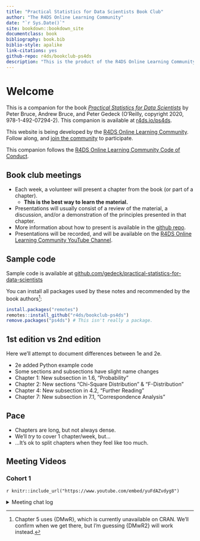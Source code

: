 ```yaml
--- 
title: "Practical Statistics for Data Scientists Book Club"
author: "The R4DS Online Learning Community"
date: "`r Sys.Date()`"
site: bookdown::bookdown_site
documentclass: book
bibliography: book.bib
biblio-style: apalike
link-citations: yes
github-repo: r4ds/bookclub-ps4ds
description: "This is the product of the R4DS Online Learning Community's Practical Statistics for Data Scientists Book Club."
---
```


# Welcome {-}

This is a companion for the book [_Practical Statistics for Data Scientists_](https://www.oreilly.com/library/view/practical-statistics-for/9781492072935/) by Peter Bruce, Andrew Bruce, and Peter Gedeck (O'Reilly, copyright 2020, 978-1-492-07294-2).
This companion is available at [r4ds.io/ps4ds](https://r4ds.io/ps4ds).

This website is being developed by the [R4DS Online Learning Community](https://rfordatasci.com). Follow along, and [join the community](https://r4ds.io/join) to participate.

This companion follows the [R4DS Online Learning Community Code of Conduct](https://r4ds.io/conduct).

## Book club meetings {-}

- Each week, a volunteer will present a chapter from the book (or part of a chapter).
  - **This is the best way to learn the material.**
- Presentations will usually consist of a review of the material, a discussion, and/or a demonstration of the principles presented in that chapter.
- More information about how to present is available in the [github repo](https://github.com/r4ds/bookclub-ps4ds).
- Presentations will be recorded, and will be available on the [R4DS Online Learning Community YouTube Channel](https://r4ds.io/youtube).

## Sample code {-}

Sample code is available at [github.com/gedeck/practical-statistics-for-data-scientists](https://github.com/gedeck/practical-statistics-for-data-scientists)

You can install all packages used by these notes and recommended by the book authors[^1]:

```r
install.packages("remotes")
remotes::install_github("r4ds/bookclub-ps4ds")
remove.packages("ps4ds") # This isn't really a package.
```

[^1]: Chapter 5 uses {DMwR}, which is currently unavailable on CRAN. We'll confirm when we get there, but I'm guessing {DMwR2} will work instead.

## 1st edition vs 2nd edition {-}

Here we'll attempt to document differences between 1e and 2e.

- 2e added Python example code
- Some sections and subsections have slight name changes
- Chapter 1: New subsection in 1.6, "Probability"
- Chapter 2: New sections "Chi-Square Distribution" & "F-Distribution"
- Chapter 4: New subsection in 4.2, "Further Reading"
- Chapter 7: New subsection in 7.1, "Correspondence Analysis"

## Pace {-}

- Chapters are long, but not always dense.
- We'll _try_ to cover 1 chapter/week, but...
- ...It's ok to split chapters when they feel like too much.

## Meeting Videos

### Cohort 1

`r knitr::include_url("https://www.youtube.com/embed/yuFdAZvdyg8")`

<details>
<summary> Meeting chat log </summary>

```
00:12:31	Jon Harmon (jonthegeek):	r4ds.io/ps4ds
00:14:47	Bryan Tegomoh:	2nd edition
00:14:49	Scott Nestler:	I have a copy of each.
00:14:50	Francisco Escobar:	1e
00:17:26	Scott Nestler:	Sounds like a good plan to start with.
00:18:28	Kaytee Flick:	I liked that part:D
00:21:29	Jon Harmon (jonthegeek):	For those synching up later: "I liked that part" was about the Tukey stuff in chapter 1.
00:32:34	Diego Ramírez González:	I am a neuroscience grad student in Mexico. I am here to study stats :)
00:32:58	Kaytee Flick:	Yay neuroscience!
00:34:49	Morgan Grovenburg:	https://github.com/r4ds/bookclub-ps4ds
00:38:03	Kaytee Flick:	Can confirm that learning both simultaneously can break your brain....speaking from my current experience:P
00:38:22	shamsuddeen:	@Kaytee..-;)
```
</details>
